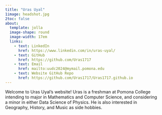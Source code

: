```yaml
---
title: "Uras Uyal"
1image: headshot.jpg
2toc: false
about: 
  template: jolla
  image-shape: round
  image-width: 17em
  links:
    - text: LinkedIn
      href: https://www.linkedin.com/in/uras-uyal/
    - text: GitHub
      href: https://github.com/Uras1717
    - text: Email
      href: mailto:uudc2024@mymail.pomona.edu
    - text: Website GitHub Repo
      href: https://github.com/Uras1717/Uras1717.github.io
---
```


Welcome to Uras Uyal's website! Uras is a freshman at Pomona College intending to major in Mathematics and Computer Science, and considering a minor in either Data Science of Physics. He is also interested in Geography, History, and Music as side hobbies.
